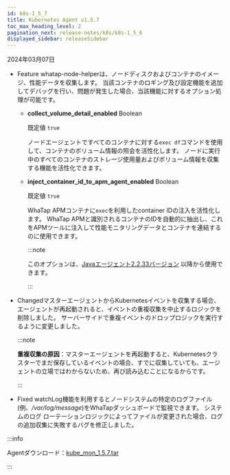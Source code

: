```yaml
---
id: k8s-1_5_7
title: Kubernetes Agent v1.5.7
toc_max_heading_level: 2
pagination_next: release-notes/k8s/k8s-1_5_6
displayed_sidebar: releaseSidebar
---
```


2024年03月07日

- <Status>Feature</Status> whatap-node-helperは、ノードディスクおよびコンテナのイメージ、性能データを収集します。 当該コンテナのロギング及び設定機能を追加してデバッグを行い、問題が発生した場合、当該機能に対するオプション処理が可能です。

  - **collect_volume_detail_enabled** <span class='type'>Boolean</span>

    既定値 `true`

    ノードエージェントですべてのコンテナに対する`exec df`コマンドを使用して、コンテナのボリューム情報の照会を活性化します。 ノードに実行中のすべてのコンテナのストレージ使用量およびボリューム情報を収集する機能を活性化できます。

  - **inject_container_id_to_apm_agent_enabled** <span class='type'>Boolean</span>

    既定値 `true`

    WhaTap APMコンテナに`exec`を利用したcontainer IDの注入を活性化します。 WhaTap APMと識別されるコンテナのIDを自動的に抽出し、これをAPMツールに注入して性能モニタリングデータとコンテナを連結するのに使用できます。 

    :::note

    このオプションは、[Javaエージェント2.2.33バージョン](../java/java-2_2_33) 以降から使用できます。

    :::

- <Status>Changed</Status>マスターエージェントからKubernetesイベントを収集する場合、エージェントが再起動されると、イベントの重複収集を中止するロジックを削除しました。 サーバーサイドで重複イベントのドロップロジックを実行するように変更しました。

  :::note

  **重複収集の原因**：マスターエージェントを再起動すると、Kubernetesクラスターでまだ保存しているイベントの場合、すでに収集していても、エージェントの立場ではわからないため、再び読み込むことになるからです。

  :::

- <Status>Fixed</Status> watchLog機能を利用するとノードシステムの特定のログファイル(例、<em>/var/log/message</em>)をWhaTapダッシュボードで監視できます。 システムのログ ローテーションロジックによってファイルが変更された場合、ログの追加収集に失敗するバグを修正しました。

:::info

Agentダウンロード：[kube_mon_1.5.7.tar](https://repo.whatap.io/docker/kube_mon_1.5.7.tar)

:::
